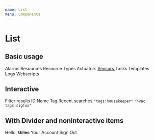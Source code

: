 ```yaml
---
name: List
menu: Components
---
```



# List

## Basic usage

<Playground>
  <List>
    <List.Item>
      <Icon name='notifications' /> Alarms
    </List.Item>
    <List.Item>
      <Icon name='widgets' /> Resources
    </List.Item>
    <List.Item>
      <Icon name='category' /> Resource Types
    </List.Item>
     <List.Item>
      <Icon name='wb_incandescent' /> Actuators
    </List.Item>
     <List.Item>
      <a href=''>
        <Icon name='wifi_tethering' /> Sensors
      </a>
    </List.Item>
     <List.Item active={true}>
      <Icon name='done_all' /> Tasks
    </List.Item>
     <List.Item>
      <Icon name='layers' /> Templates
    </List.Item>
     <List.Item>
      <Icon name='reorder' /> Logs
    </List.Item>
     <List.Item>
      <Icon name='code' /> Webscripts
    </List.Item>
  </List>
</Playground>

## Interactive

<Playground>
  <Segment.Group>
    <Segment.Header>
      <Icon name='filter_list' /> Filter results
    </Segment.Header>
    <List as={Segment} padding={0} interactive>
      <List.Item>ID</List.Item>
      <List.Item>Name</List.Item>
      <List.Item>Tag</List.Item>
    </List>
    <Segment.Header>
      <Icon name='history' /> Recent searches
    </Segment.Header>
    <List as={Segment} padding={0} interactive>
      <List.Item><code>"tags:housekeeper"</code></List.Item>
      <List.Item><code>"hvac tags:sigfox"</code></List.Item>
    </List>
  </Segment.Group>
</Playground>

## With Divider and nonInteractive items

<Playground>
  <List as={Segment} padding={0} interactive>
    <List.Item nonInteractive>
      Hello, <strong>Gilles</strong>
    </List.Item>
    <List.Divider />
    <List.Item>
      Your Account
    </List.Item>
    <List.Item>
      Sign Out
    </List.Item>
  </List>
</Playground>
